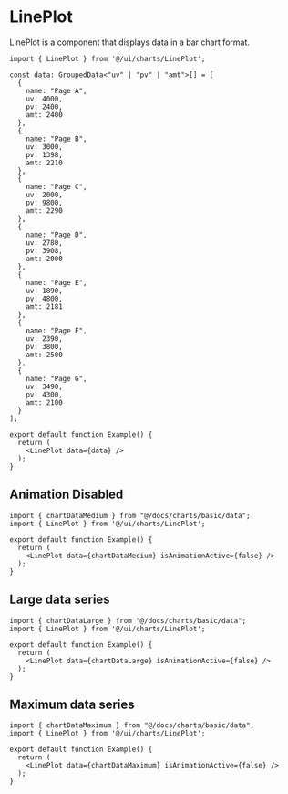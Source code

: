 # LinePlot

LinePlot is a component that displays data in a bar chart format.

```tsx preview
import { LinePlot } from '@/ui/charts/LinePlot';

const data: GroupedData<"uv" | "pv" | "amt">[] = [
  {
    name: "Page A",
    uv: 4000,
    pv: 2400,
    amt: 2400
  },
  {
    name: "Page B",
    uv: 3000,
    pv: 1398,
    amt: 2210
  },
  {
    name: "Page C",
    uv: 2000,
    pv: 9800,
    amt: 2290
  },
  {
    name: "Page D",
    uv: 2780,
    pv: 3908,
    amt: 2000
  },
  {
    name: "Page E",
    uv: 1890,
    pv: 4800,
    amt: 2181
  },
  {
    name: "Page F",
    uv: 2390,
    pv: 3800,
    amt: 2500
  },
  {
    name: "Page G",
    uv: 3490,
    pv: 4300,
    amt: 2100
  }
];

export default function Example() {
  return (
    <LinePlot data={data} />
  );
}
```

## Animation Disabled

```tsx preview
import { chartDataMedium } from "@/docs/charts/basic/data";
import { LinePlot } from '@/ui/charts/LinePlot';

export default function Example() {
  return (
    <LinePlot data={chartDataMedium} isAnimationActive={false} />
  );
}
```

## Large data series

```tsx preview
import { chartDataLarge } from "@/docs/charts/basic/data";
import { LinePlot } from '@/ui/charts/LinePlot';

export default function Example() {
  return (
    <LinePlot data={chartDataLarge} isAnimationActive={false} />
  );
}
```

## Maximum data series

```tsx preview
import { chartDataMaximum } from "@/docs/charts/basic/data";
import { LinePlot } from '@/ui/charts/LinePlot';

export default function Example() {
  return (
    <LinePlot data={chartDataMaximum} isAnimationActive={false} />
  );
}
```